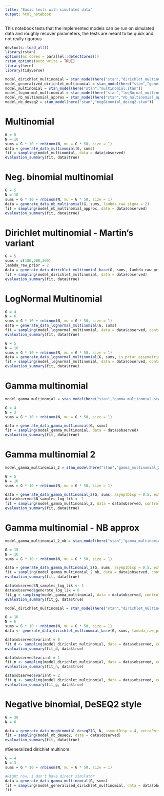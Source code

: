 ---
title: "Basic tests with simulated data"
output: html_notebook
---

This notebook tests that the implemented models can be run on simulated data and roughly recover parameters, the tests are meant to be quick and not really rigorous  

```{r setup}
devtools::load_all()
library(rstan)
options(mc.cores = parallel::detectCores())
rstan_options(auto_write = TRUE)
library(here)
library(tidyverse)
```

```{r compile_models}
model_dirichlet_multinomial = stan_model(here("stan","dirichlet_multinomial_base.stan"))
model_generalized_dirichlet_multinomial = stan_model(here("stan","generalized_dirichlet_multinomial.stan"))
model_multinomial = stan_model(here("stan","multinomial.stan"))
model_lognormal_multinomial = stan_model(here("stan","logNormal_multinomial.stan"))
model_nb_multinomial_approx = stan_model(here("stan","nb_multinomial_approx.stan"))
model_nb_deseq2 = stan_model(here("stan","negBinomial_deseq2.stan"))
```

# Multinomial

```{r}
G = 5
N = 10
sums = G * 10 + rnbinom(N, mu = G * 50, size = 1) 
data = generate_data_multinomial(G, sums)
fit = sampling(model_multinomial, data = data$observed)
evaluation_summary(fit, data$true)
```

# Neg. binomial multinomial

```{r}
G = 5
N = 10
sums = G * 10 + rnbinom(N, mu = G * 50, size = 1) 
data = generate_data_nb_multinomial(G, sums, lambda_raw_sigma = 2)
fit = sampling(model_nb_multinomial_approx, data = data$observed)
evaluation_summary(fit, data$true)
```


# Dirichlet multinomial - Martin's variant

```{r}
G = 5
sums = c(100,200,300)
lambda_raw_prior = 2 
data = generate_data_dirichlet_multinomial_base(G, sums, lambda_raw_prior)
fit = sampling(model_dirichlet_multinomial, data = data$observed)
evaluation_summary(fit, data$true)
```

# LogNormal Multinomial

```{r}
G = 4
N = 6
sums = G * 10 + rnbinom(N, mu = G * 50, size = 1) 
data = generate_data_lognormal_multinomial(G, sums)
fit = sampling(model_lognormal_multinomial, data = data$observed, control = list(max_treedepth = 12, adapt_delta = 0.9), iter = 500)
evaluation_summary(fit, data$true)
```

```{r}
G = 5
N = 10
sums = G * 10 + rnbinom(N, mu = G * 50, size = 1) 
data = generate_data_lognormal_multinomial(G, sums, is_prior_assymetric = TRUE)
fit = sampling(model_lognormal_multinomial, data = data$observed, control = list(max_treedepth = 12, adapt_delta = 0.9), iter = 500)
evaluation_summary(fit, data$true)
```

# Gamma multinomial

```{r}
model_gamma_multinomial = stan_model(here("stan","gamma_multinomial.stan"))
```

```{r}
G = 4
N = 3
sums = G * 10 + rnbinom(N, mu = G * 50, size = 1) 

data = generate_data_gamma_multinomial(G, sums)
fit = sampling(model_gamma_multinomial, data = data$observed)
evaluation_summary(fit, data$true)
```

# Gamma multinomial 2

```{r}
model_gamma_multinomial_2 = stan_model(here("stan","gamma_multinomial_2.stan"))
```

```{r}
G = 5
N = 10
sums = G * 10 + rnbinom(N, mu = G * 50, size = 1) 

data = generate_data_gamma_multinomial_2(G, sums, asymptDisp = 0.5, extraPois = 1.3)
data$observed$N_samples_log_lik <- 1
fit = sampling(model_gamma_multinomial_2, data = data$observed, control = list(adapt_delta = 0.99))
evaluation_summary(fit, data$true)
```

# Gamma multinomial - NB approx

```{r}
model_gamma_multinomial_2_nb = stan_model(here("stan","gamma_multinomial_2_nb.stan"))
```

```{r}
G = 15
N = 10
sums = G * 10 + rnbinom(N, mu = G * 50, size = 1) 

data = generate_data_gamma_multinomial_2(G, sums, asymptDisp = 0.5, extraPois = 1.3)
fit = sampling(model_gamma_multinomial_2_nb, data = data$observed, control = list(adapt_delta = 0.99))
evaluation_summary(fit, data$true)

data$observed$N_samples_log_lik <- 1
data$observed$generate_log_lik = 0
fit_g = sampling(model_gamma_multinomial, data = data$observed, control = list(adapt_delta = 0.99))
evaluation_summary(fit_g, data$true)
```

```{r}
model_dirichlet_multinomial = stan_model(here("stan","dirichlet_multinomial_base.stan"))

```


```{r}
G = 10
N = 6
sums = G * 10 + rnbinom(N, mu = G * 50, size = 1) 
data <- generate_data_dirichlet_multinomial_base(G, sums, lambda_raw_prior = 2)

data$observed$variant = 0
fit_d <- sampling(model_dirichlet_multinomial, data = data$observed, control = list(adapt_delta = 0.99))
evaluation_summary(fit_d, data$true)

data$observed$variant = 1
fit_n <- sampling(model_dirichlet_multinomial, data = data$observed, control = list(adapt_delta = 0.99))
evaluation_summary(fit_n, data$true)

data$observed$variant = 2
fit_g <- sampling(model_dirichlet_multinomial, data = data$observed, control = list(adapt_delta = 0.99))
evaluation_summary(fit_g, data$true)

```


# Negative binomial, DeSEQ2 style
```{r}
G = 30
N = 8

data = generate_data_negbinomial_deseq2(G, N, asymptDisp = 4, extraPois = exp(3))
fit = sampling(model_nb_deseq2, data = data$observed)
evaluation_summary(fit, data$true)
```

#Generalized dirichlet multinom

```{r}
G = 4
N = 3
sums = G * 10 + rnbinom(N, mu = G * 50, size = 1) 

#Right now, I don't have direct simulator
data = generate_data_gamma_multinomial(G, sums)
fit = sampling(model_generalized_dirichlet_multinomial, data = data$observed)
fit
```


